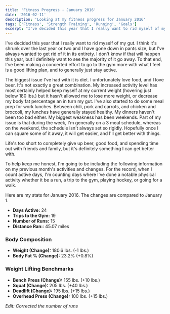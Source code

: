 ```yaml
---
title: 'Fitness Progress - January 2016'
date: '2016-02-11'
description: 'Looking at my fitness progress for January 2016'
tags: ['Fitness', 'Strength Training', 'Running', 'Goals']
excerpt: "I've decided this year that I really want to rid myself of my gut. I think it's shrunk over the last year or two and I have gone down in pants size, but I've always wanted to get rid of it in its entirety. I don't know if that will happen this year, but I definitely want to see the majority of it go away. To that end, I've been making a concerted effort to go to the gym more with what I feel is a good lifting plan, and to generally just stay active."
---
```


I've decided this year that I really want to rid myself of my gut. I think it's shrunk over the last year or two and I have gone down in pants size, but I've always wanted to get rid of it in its entirety. I don't know if that will happen this year, but I definitely want to see the majority of it go away. To that end, I've been making a concerted effort to go to the gym more with what I feel is a good lifting plan, and to generally just stay active.

The biggest issue I've had with it is diet. I unfortunately love food, and I love beer. It's not exactly a great combination. My increased activity level has most certainly helped keep myself at my current weight (hovering just below 180 lbs.) but it hasn't allowed me to lose more weight, or decrease my body fat percentage an in turn my gut. I've also started to do some meal prep for work lunches. Between chili, pork and carrots, and chicken and broccoli, my lunches have generally stayed healthy. My dinners haven't been too bad either. My biggest weakness has been weekends. Part of my issue is that during the week, I'm generally on a 3 meal schedule, whereas on the weekend, the schedule isn't always set so rigidly. Hopefully once I can square some of it away, it will get easier, and I'll get better with things.

Life's too short to completely give up beer, good food, and spending time out with friends and family, but it's definitely something I can get better with.

To help keep me honest, I'm going to be including the following information on my previous month's activities and changes. For the record, when I count active days, I'm counting days where I've done a notable physical activity whether it be a run, a trip to the gym, playing hockey, or going for a walk.

Here are my stats for January 2016. The changes are compared to January 1.

-   **Days Active:** 24
-   **Trips to the Gym:** 19
-   **Number of Runs:** 15
-   **Distance Ran:**: 45.07 miles

### Body Composition

-   **Weight (Change):** 180.6 lbs. (-1 lbs.)
-   **Body Fat % (Change):** 23.2% (+0.8%)

### Weight Lifting Benchmarks

-   **Bench Press (Change):** 155 lbs. (+10 lbs.)
-   **Squat (Change):** 205 lbs. (+40 lbs.)
-   **Deadlift (Change):** 195 lbs. (+15 lbs.)
-   **Overhead Press (Change):** 100 lbs. (+15 lbs.)

_Edit: Corrected the number of runs_
